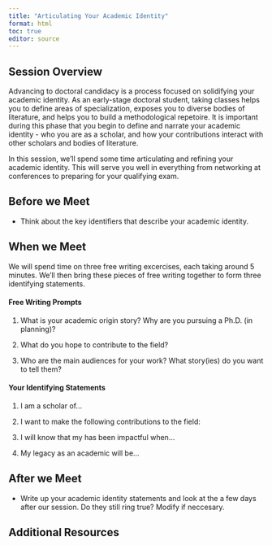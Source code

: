 ```yaml
---
title: "Articulating Your Academic Identity"
format: html
toc: true
editor: source
---
```

## Session Overview

Advancing to doctoral candidacy is a process focused on solidifying your academic identity. As an early-stage doctoral student, taking classes helps you to define areas of specialization, exposes you to diverse bodies of literature, and helps you to build a methodological repetoire. It is important during this phase that you begin to define and narrate your academic identity - who you are as a scholar, and how your contributions interact with other scholars and bodies of literature.

In this session, we'll spend some time articulating and refining your academic identity. This will serve you well in everything from networking at conferences to preparing for your qualifying exam.

## Before we Meet

- Think about the key identifiers that describe your academic identity.

## When we Meet

We will spend time on three free writing excercises, each taking around 5 minutes. We'll then bring these pieces of free writing together to form three identifying statements.

#### Free Writing Prompts

1. What is your academic origin story? Why are you pursuing a Ph.D. (in planning)?

2. What do you hope to contribute to the field?

3. Who are the main audiences for your work? What story(ies) do you want to tell them?

#### Your Identifying Statements

1. I am a scholar of...

2. I want to make the following contributions to the field:

3. I will know that my has been impactful when...

4. My legacy as an academic will be...


## After we Meet

- Write up your academic identity statements and look at the a few days after our session. Do they still ring true? Modify if neccesary.

## Additional Resources
